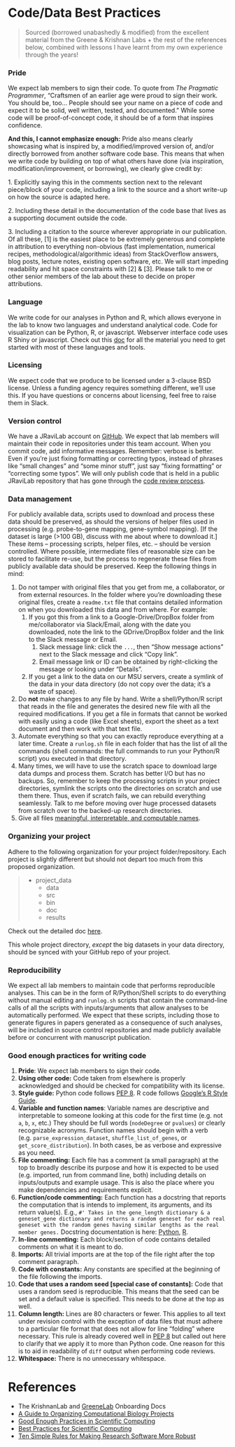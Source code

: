 # Code/Data Best Practices

> Sourced (borrowed unabashedly & modified) from the excellent material from the Greene & Krishnan Labs + the rest of the references below, combined with lessons I have learnt from my own experience through the years!

### Pride

We expect lab members to sign their code. To quote from *The Pragmatic Programmer*, "Craftsmen of an earlier age were proud to sign their work. You should be, too... People should see your name on a piece of code and expect it to be solid, well written, tested, and documented." While some code will be proof-of-concept code, it should be of a form that inspires confidence.

**And this, I cannot emphasize enough:** Pride also means clearly showcasing what is inspired by, a modified/improved version of, and/or directly borrowed from another software code base. This means that when we write code by building on top of what others have done (via inspiration, modification/improvement, or borrowing), we clearly give credit by:

1\. Explicitly saying this in the comments section next to the relevant piece/block of your code, including a link to the source and a short write-up on how the source is adapted here.

2\. Including these detail in the documentation of the code base that lives as a supporting document outside the code.

3\. Including a citation to the source wherever appropriate in our publication. Of all these, \[1\] is the easiest place to be extremely generous and complete in attribution to everything non-obvious (fast implementation, numerical recipes, methodological/algorithmic ideas) from StackOverflow answers, blog posts, lecture notes, existing open software, etc. We will start impeding readability and hit space constraints with \[2\] & \[3\]. Please talk to me or other senior members of the lab about these to decide on proper attributions.

### Language

We write code for our analyses in Python and R, which allows everyone in the lab to know two languages and understand analytical code. Code for visualization can be Python, R, or javascript. Webserver interface code uses R Shiny or javascript. Check out this [doc](https://github.com/jananiravi/compbio-gists) for all the material you need to get started with most of these languages and tools.

### Licensing

We expect code that we produce to be licensed under a 3-clause BSD license. Unless a funding agency requires something different, we'll use this. If you have questions or concerns about licensing, feel free to raise them in Slack.

### Version control

We have a JRaviLab account on [GitHub](https://github.com/jravilab). We expect that lab members will maintain their code in repositories under this team account. When you commit code, add informative messages. Remember: verbose is better. Even if you're just fixing formatting or correcting typos, instead of phrases like "small changes" and "some minor stuff", just say "fixing formatting" or "correcting some typos". We will only publish code that is held in a public JRaviLab repository that has gone through the [code review process](https://github.com/jravilab/lab_docs/blob/main/howto-code_review.md).

### Data management

For publicly available data, scripts used to download and process these data should be preserved, as should the versions of helper files used in processing (e.g. probe-to-gene mapping, gene-symbol mapping). \[If the dataset is large (\>100 GB), discuss with me about where to download it.\] These items -- processing scripts, helper files, etc. -- should be version controlled. Where possible, intermediate files of reasonable size can be stored to facilitate re-use, but the process to regenerate these files from publicly available data should be preserved. Keep the following things in mind:

1.  Do not tamper with original files that you get from me, a collaborator, or from external resources. In the folder where you're downloading these original files, create a `readme.txt` file that contains detailed information on when you downloaded this data and from where. For example:
    1.  If you got this from a link to a Google-Drive/DropBox folder from me/collaborator via Slack/Email, along with the date you downloaded, note the link to the GDrive/DropBox folder and the link to the Slack message or Email.
        1.  Slack message link: click the `...`, then "Show message actions" next to the Slack message and click "Copy link".
        2.  Email message link or ID can be obtained by right-clicking the message or looking under "Details".
    2.  If you get a link to the data on our MSU servers, create a symlink of the data in your data directory (do not copy over the data; it's a waste of space).
2.  Do **not** make changes to any file by hand. Write a shell/Python/R script that reads in the file and generates the desired new file with all the required modifications. If you get a file in formats that cannot be worked with easily using a code (like Excel sheets), export the sheet as a text document and then work with that text file.
3.  Automate everything so that you can exactly reproduce everything at a later time. Create a `runlog.sh` file in each folder that has the list of all the commands (shell commands: the full commands to run your Python/R script) you executed in that directory.
4.  Many times, we will have to use the scratch space to download large data dumps and process them. Scratch has better I/O but has no backups. So, remember to keep the processing scripts in your project directories, symlink the scripts onto the directories on scratch and use them there. Thus, even if scratch fails, we can rebuild everything seamlessly. Talk to me before moving over huge processed datasets from scratch over to the backed-up research directories.
5.  Give all files [meaningful, interpretable, and computable names](https://speakerdeck.com/jennybc/how-to-name-files).

### Organizing your project

Adhere to the following organization for your project folder/repository. Each project is slightly different but should not depart too much from this proposed organization.

> -   project_data
>     -   data
>     -   src
>     -   bin
>     -   doc
>     -   results

Check out the detailed doc [here](https://github.com/jravilab/group/blob/master/howto_organize-your-computational-project.md).

This whole project directory, *except* the big datasets in your data directory, should be synced with your GitHub repo of your project.

### Reproducibility

We expect all lab members to maintain code that performs reproducible analyses. This can be in the form of R/Python/Shell scripts to do everything without manual editing and `runlog.sh` scripts that contain the command-line calls of all the scripts with inputs/arguments that allow analyses to be automatically performed. We expect that these scripts, including those to generate figures in papers generated as a consequence of such analyses, will be included in source control repositories and made publicly available before or concurrent with manuscript publication.

### Good enough practices for writing code

1.  **Pride**: We expect lab members to sign their code.
2.  **Using other code:** Code taken from elsewhere is properly acknowledged and should be checked for compatibility with its license.
3.  **Style guide:** Python code follows [PEP 8](https://www.python.org/dev/peps/pep-0008). R code follows [Google's R Style Guide](https://google.github.io/styleguide/Rguide.xml).
4.  **Variable and function names**: Variable names are descriptive and interpretable to someone looking at this code for the first time (e.g. not `a`, `b`, `x`, etc.) They should be full words (`nodeDegree` or `pvalues`) or clearly recognizable acronyms. Function names should begin with a verb (e.g. `parse_expression_dataset`, `shuffle_list_of_genes`, or `get_score_distribution`). In both cases, be as verbose and expressive as you need.
5.  **File commenting:** Each file has a comment (a small paragraph) at the top to broadly describe its purpose and how it is expected to be used (e.g. imported, run from command line, both) including details on inputs/outputs and example usage. This is also the place where you make dependencies and requirements explicit.
6.  **Function/code commenting:** Each function has a docstring that reports the computation that is intends to implement, its arguments, and its return value(s). E.g., `#' Takes in the gene_length dictionary & a geneset_gene dictionary and returns a random geneset for each real geneset with the random genes having similar lengths as the real member genes.` Docstring documentation is here: [Python](https://www.python.org/dev/peps/pep-0257/), [R](https://cran.r-project.org/web/packages/docstring/index.html).
7.  **In-line commenting:** Each block/section of code contains detailed comments on what it is meant to do.
8.  **Imports:** All trivial imports are at the top of the file right after the top comment paragraph.
9.  **Code with constants:** Any constants are specified at the beginning of the file following the imports.
10. **Code that uses a random seed \[special case of constants\]:** Code that uses a random seed is reproducible. This means that the seed can be set and a default value is specified. This needs to be done at the top as well.
11. **Column length:** Lines are 80 characters or fewer. This applies to all text under revision control with the exception of data files that must adhere to a particular file format that does not allow for line "folding" where necessary. This rule is already covered well in [PEP 8](https://www.python.org/dev/peps/pep-0008) but called out here to clarify that we apply it to more than Python code. One reason for this is to aid in readability of `diff` output when performing code reviews.
12. **Whitespace:** There is no unnecessary whitespace.

# References

-   The KrishnanLab and [GreeneLab](http://greenelab-onboarding.readthedocs.io/en/latest/coding_and_software.html) Onboarding Docs
-   [A Guide to Organizing Computational Biology Projects](http://journals.plos.org/ploscompbiol/article?id=10.1371/journal.pcbi.1000424)
-   [Good Enough Practices in Scientific Computing](http://arxiv.org/abs/1609.00037)
-   [Best Practices for Scientific Computing](http://journals.plos.org/plosbiology/article?id=10.1371/journal.pbio.1001745)
-   [Ten Simple Rules for Making Research Software More Robust](http://oicr-gsi.github.io/robust-paper/)
